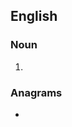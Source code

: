 ==English==

===Noun===
{{head|en|noun form}}

# {{plural of|deckle|lang=en}}

===Anagrams===
* {{anagrams|en|a=cdeekls|deckels}}